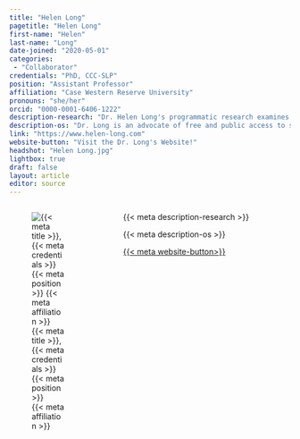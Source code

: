 ```yaml
---
title: "Helen Long"
pagetitle: "Helen Long"
first-name: "Helen"
last-name: "Long"
date-joined: "2020-05-01"
categories:
 - "Collaborator"
credentials: "PhD, CCC-SLP"
position: "Assistant Professor"
affiliation: "Case Western Reserve University"
pronouns: "she/her"
orcid: "0000-0001-6406-1222"
description-research: "Dr. Helen Long's programmatic research examines early communication development in children with cerebral palsy to advance early identification and intervention of speech, language and communication impairments in this population."
description-os: "Dr. Long is an advocate of free and public access to scientific manuscripts for clinicians and scientists, and is dedicated to advancing knowledge on how to share and access research."
link: "https://www.helen-long.com"
website-button: "Visit the Dr. Long's Website!"
headshot: "Helen Long.jpg"
lightbox: true
draft: false
layout: article
editor: source
---
```


:::::: columns
::: {.column width="30%"}
![{{< meta title >}}, {{< meta credentials >}}<br>{{< meta position >}}<br>{{< meta affiliation >}}]({{< meta headshot >}})
:::

::: {.column width="5%"}
:::

::: {.column width="65%"}
{{< meta description-research >}}

{{< meta description-os >}}

[{{< meta website-button>}}]({{< meta link >}}){.btn .btn-outline-primary .btn role="button" data-toggle="button"}\
\
:::
::::::
